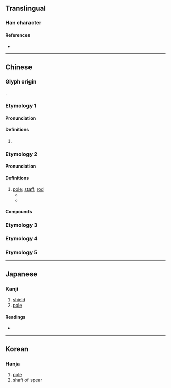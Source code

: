 {{also|桿}}
{{character info}}
==Translingual==

===Han character===
{{Han char|rn=75|rad=木|as=03|sn=7|four=41940|canj=DMJ|ids=⿰木干}}

====References====
* {{Han ref|kx=0511.010|dkj=14449|dj=0894.200|hdz=21156.120|uh=6746|ud=26438|bh=A7FD|bd=43005}}

----

==Chinese==

===Glyph origin===
{{Han etym}}
{{Han compound|木|干|c1=s|c2=p|ls=psc}}.

===Etymology 1===
{{zh-forms}}

====Pronunciation====
{{zh-pron
|m=gàn
|mc=y
|oc=y
}}

====Definitions====
{{zh-hanzi}}

# {{rfdef|zh}}

===Etymology 2===
{{zh-forms}}

{{rfe|zh|←→幹?}}

====Pronunciation====
{{zh-pron
|m=gān
|c=gon1
|mn=kan/koaⁿ/tw:koaiⁿ
|mn_note=kan - literary; koaⁿ - vernacular
|cat=n
}}

====Definitions====
{{zh-hanzi}}

# [[pole]]; [[staff]]; [[rod]] {{zh-mw|m:根}}
#* {{zh-l|旗杆|flag pole}}
#* {{zh-l|桅杆|mast}}

====Compounds====
{{zh-der|埋杆豎柱|杆圈兒|桅杆|白蠟杆子|旗杆|砧杆|揮杆|球杆|拉杆|欄杆|木杆|標杆|杆子頭|杆子|杆影|鐵欄杆|電線杆|電杆|馬杆|旗杆灣}}

===Etymology 3===
{{zh-see|桿}}

===Etymology 4===
{{zh-see|秆|ss}}

===Etymology 5===
{{zh-see|竿|ss}}

{{zh-cat|Elementary}}

----

==Japanese==

===Kanji===
{{ja-kanji|grade=|rs=木03}}

# [[shield]]
# [[pole]]

====Readings====
* {{ja-readings|on=かん|kun=てこ,てすり}}

----

==Korean==

===Hanja===
{{ko-hanja|hangeul=간|eumhun=|rv=gan|mr=kan|y=kan}}

# [[pole]]
# shaft of spear